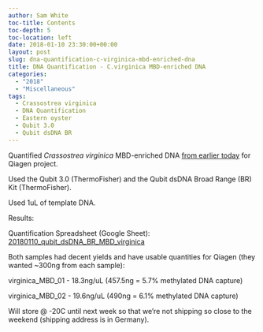 ```yaml
---
author: Sam White
toc-title: Contents
toc-depth: 5
toc-location: left
date: 2018-01-10 23:30:00+00:00
layout: post
slug: dna-quantification-c-virginica-mbd-enriched-dna
title: DNA Quantification - C.virginica MBD-enriched DNA
categories:
  - "2018"
  - "Miscellaneous"
tags:
  - Crassostrea virginica
  - DNA Quantification
  - Eastern oyster
  - Qubit 3.0
  - Qubit dsDNA BR
---
```


Quantified _Crassostrea virginica_ MBD-enriched DNA [from earlier today](https://robertslab.github.io/sams-notebook/posts/2018/2018-01-10-mbd-enrichment…ared-dna-day-3/) for Qiagen project.

Used the Qubit 3.0 (ThermoFisher) and the Qubit dsDNA Broad Range (BR) Kit (ThermoFisher).

Used 1uL of template DNA.

Results:

Quantification Spreadsheet (Google Sheet): [20180110_qubit_dsDNA_BR_MBD_virginica](https://docs.google.com/spreadsheets/d/1HVwlkcCn2AmhJQAHbP4GYSD-V4-ZnahiD55kc9PdjYs/edit?usp=sharing)

Both samples had decent yields and have usable quantities for Qiagen (they wanted ~300ng from each sample):

virginica_MBD_01 - 18.3ng/uL (457.5ng = 5.7% methylated DNA capture)

virginica_MBD_02 - 19.6ng/uL (490ng = 6.1% methylated DNA capture)

Will store @ -20C until next week so that we're not shipping so close to the weekend (shipping address is in Germany).
